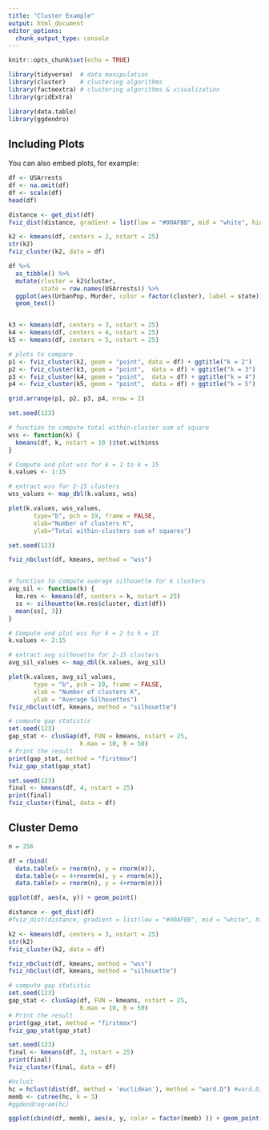 ---
title: "Cluster Example"
output: html_document
editor_options: 
  chunk_output_type: console
---

```{r setup, include=FALSE}
knitr::opts_chunk$set(echo = TRUE)

library(tidyverse)  # data manipulation
library(cluster)    # clustering algorithms
library(factoextra) # clustering algorithms & visualization
library(gridExtra)

library(data.table)
library(ggdendro)
```

## Including Plots

You can also embed plots, for example:

```{r pressure, echo=FALSE}
df <- USArrests
df <- na.omit(df)
df <- scale(df)
head(df)

distance <- get_dist(df)
fviz_dist(distance, gradient = list(low = "#00AFBB", mid = "white", high = "#FC4E07"))

k2 <- kmeans(df, centers = 2, nstart = 25)
str(k2)
fviz_cluster(k2, data = df)

df %>%
  as_tibble() %>%
  mutate(cluster = k2$cluster,
         state = row.names(USArrests)) %>%
  ggplot(aes(UrbanPop, Murder, color = factor(cluster), label = state)) +
  geom_text()


k3 <- kmeans(df, centers = 3, nstart = 25)
k4 <- kmeans(df, centers = 4, nstart = 25)
k5 <- kmeans(df, centers = 5, nstart = 25)

# plots to compare
p1 <- fviz_cluster(k2, geom = "point", data = df) + ggtitle("k = 2")
p2 <- fviz_cluster(k3, geom = "point",  data = df) + ggtitle("k = 3")
p3 <- fviz_cluster(k4, geom = "point",  data = df) + ggtitle("k = 4")
p4 <- fviz_cluster(k5, geom = "point",  data = df) + ggtitle("k = 5")

grid.arrange(p1, p2, p3, p4, nrow = 2)

set.seed(123)

# function to compute total within-cluster sum of square 
wss <- function(k) {
  kmeans(df, k, nstart = 10 )$tot.withinss
}

# Compute and plot wss for k = 1 to k = 15
k.values <- 1:15

# extract wss for 2-15 clusters
wss_values <- map_dbl(k.values, wss)

plot(k.values, wss_values,
       type="b", pch = 19, frame = FALSE, 
       xlab="Number of clusters K",
       ylab="Total within-clusters sum of squares")

set.seed(123)

fviz_nbclust(df, kmeans, method = "wss")


# function to compute average silhouette for k clusters
avg_sil <- function(k) {
  km.res <- kmeans(df, centers = k, nstart = 25)
  ss <- silhouette(km.res$cluster, dist(df))
  mean(ss[, 3])
}

# Compute and plot wss for k = 2 to k = 15
k.values <- 2:15

# extract avg silhouette for 2-15 clusters
avg_sil_values <- map_dbl(k.values, avg_sil)

plot(k.values, avg_sil_values,
       type = "b", pch = 19, frame = FALSE, 
       xlab = "Number of clusters K",
       ylab = "Average Silhouettes")
fviz_nbclust(df, kmeans, method = "silhouette")

# compute gap statistic
set.seed(123)
gap_stat <- clusGap(df, FUN = kmeans, nstart = 25,
                    K.max = 10, B = 50)
# Print the result
print(gap_stat, method = "firstmax")
fviz_gap_stat(gap_stat)

set.seed(123)
final <- kmeans(df, 4, nstart = 25)
print(final)
fviz_cluster(final, data = df)
```

## Cluster Demo


```{r cluster_demo, echo=FALSE}
n = 256

df = rbind( 
  data.table(x = rnorm(n), y = rnorm(n)), 
  data.table(x = 4+rnorm(n), y = rnorm(n)),
  data.table(x = rnorm(n), y = 4+rnorm(n)))

ggplot(df, aes(x, y)) + geom_point()

distance <- get_dist(df)
#fviz_dist(distance, gradient = list(low = "#00AFBB", mid = "white", high = "#FC4E07"))

k2 <- kmeans(df, centers = 3, nstart = 25)
str(k2)
fviz_cluster(k2, data = df)

fviz_nbclust(df, kmeans, method = "wss")
fviz_nbclust(df, kmeans, method = "silhouette")

# compute gap statistic
set.seed(123)
gap_stat <- clusGap(df, FUN = kmeans, nstart = 25,
                    K.max = 10, B = 50)
# Print the result
print(gap_stat, method = "firstmax")
fviz_gap_stat(gap_stat)

set.seed(123)
final <- kmeans(df, 3, nstart = 25)
print(final)
fviz_cluster(final, data = df)

#hclust
hc = hclust(dist(df, method = 'euclidean'), method = "ward.D") #ward.D, complete
memb <- cutree(hc, k = 3)
#ggdendrogram(hc)

ggplot(cbind(df, memb), aes(x, y, color = factor(memb) )) + geom_point()
```

